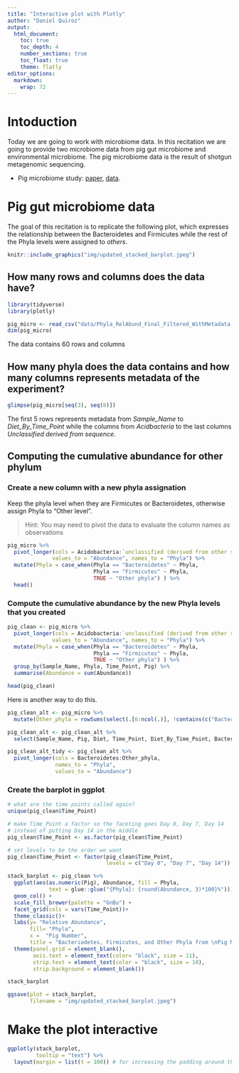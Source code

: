 ```yaml
---
title: "Interactive plot with Plotly"
author: "Daniel Quiroz"
output:
  html_document:
    toc: true
    toc_depth: 4
    number_sections: true
    toc_float: true
    theme: flatly
editor_options: 
  markdown: 
    wrap: 72
---
```


# Intoduction

Today we are going to work with microbiome data. In this recitation we
are going to provide two microbiome data from pig gut microbiome and
environmental microbiome. The pig microbiome data is the result of
shotgun metagenomic sequencing.

-   Pig microbiome study: [paper](https://journals.asm.org/doi/10.1128/spectrum.02506-22),
    [data](https://buckeyemailosu-my.sharepoint.com/:x:/g/personal/cooperstone_1_osu_edu/EY4vRHdMuKpOiuy-itag7ocB63AB3ukhjc0Y5jGRovfkvg?e=RnMz8e).
    
# Pig gut microbiome data

The goal of this recitation is to replicate the following plot, which
expresses the relationship between the Bacteroidetes and Firmicutes
while the rest of the Phyla levels were assigned to *others*.

```r
knitr::include_graphics("img/updated_stacked_barplot.jpeg")
```

## How many rows and columns does the data have?

```r
library(tidyverse)
library(plotly)

pig_micro <- read_csv("data/Phyla_RelAbund_Final_Filtered_WithMetadata.csv")
dim(pig_micro)
```

The data contains 60 rows and columns

## How many phyla does the data contains and how many columns represents metadata of the experiment?

```r
glimpse(pig_micro[seq(3), seq(8)])
```

The first 5 rows represents metadata from *Sample_Name* to
*Diet_By_Time_Point* while the columns from *Acidbacteria* to the last
columns *Unclassified derived from sequence*.

## Computing the cumulative abundance for other phylum

### Create a new column with a new phyla assignation

Keep the phyla level when they are Firmicutes or Bacteroidetes,
otherwise assign Phyla to "Other level".

> Hint: You may need to pivot the data to evaluate the column names as
> observations

```r
pig_micro %>% 
  pivot_longer(cols = Acidobacteria:`unclassified (derived from other sequences)`,
              values_to = "Abundance", names_to = "Phyla") %>% 
  mutate(Phyla = case_when(Phyla == "Bacteroidetes" ~ Phyla,
                           Phyla == "Firmicutes" ~ Phyla,
                           TRUE ~ "Other phyla") ) %>% 
  head()
```

### Compute the cumulative abundance by the new Phyla levels that you created

```r

pig_clean <- pig_micro %>% 
  pivot_longer(cols = Acidobacteria:`unclassified (derived from other sequences)`,
              values_to = "Abundance", names_to = "Phyla") %>% 
  mutate(Phyla = case_when(Phyla == "Bacteroidetes" ~ Phyla,
                           Phyla == "Firmicutes" ~ Phyla,
                           TRUE ~ "Other phyla") ) %>% 
  group_by(Sample_Name, Phyla, Time_Point, Pig) %>% 
  summarise(Abundance = sum(Abundance)) 

head(pig_clean)
```

Here is another way to do this.
```r
pig_clean_alt <- pig_micro %>%
  mutate(Other_phyla = rowSums(select(.[6:ncol(.)], !contains(c("Bacteroidetes", "Firmicutes")))))

pig_clean_alt <- pig_clean_alt %>%
  select(Sample_Name, Pig, Diet, Time_Point, Diet_By_Time_Point, Bacteroidetes, Firmicutes, Other_phyla)

pig_clean_alt_tidy <- pig_clean_alt %>%
  pivot_longer(cols = Bacteroidetes:Other_phyla,
               names_to = "Phyla",
               values_to = "Abundance")
```

### Create the barplot in ggplot

```r
# what are the time points called again?
unique(pig_clean$Time_Point)

# make Time_Point a factor so the faceting goes Day 0, Day 7, Day 14
# instead of putting Day 14 in the middle
pig_clean$Time_Point <- as.factor(pig_clean$Time_Point)

# set levels to be the order we want
pig_clean$Time_Point <- factor(pig_clean$Time_Point,
                               levels = c("Day 0", "Day 7", "Day 14"))

stack_barplot <- pig_clean %>% 
  ggplot(aes(as.numeric(Pig), Abundance, fill = Phyla, 
             text = glue::glue("{Phyla}: {round(Abundance, 3)*100}%"))) + 
  geom_col() +
  scale_fill_brewer(palette = "GnBu") +
  facet_grid(cols = vars(Time_Point))+
  theme_classic()+
  labs(y= "Relative Abundance", 
       fill= "Phyla",
       x =  "Pig Number",
       title = "Bacteriodetes, Firmicutes, and Other Phyla from \nPig Microbiome Sequencing using Shotgun Metagenomics") +
  theme(panel.grid = element_blank(), 
        axis.text = element_text(color= "black", size = 11),
        strip.text = element_text(color = "black", size = 10), 
        strip.background = element_blank())

stack_barplot
```

```r
ggsave(plot = stack_barplot,
       filename = "img/updated_stacked_barplot.jpeg")
```


# Make the plot interactive

```r
ggplotly(stack_barplot,
         tooltip = "text") %>%
  layout(margin = list(t = 100)) # for increasing the padding around the title
```
